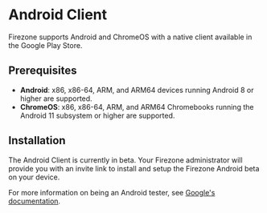 # Android Client

Firezone supports Android and ChromeOS with a native client available in the
Google Play Store.

## Prerequisites

- **Android**: x86, x86-64, ARM, and ARM64 devices running Android 8 or higher
  are supported.
- **ChromeOS**: x86, x86-64, ARM, and ARM64 Chromebooks running the Android 11
  subsystem or higher are supported.

## Installation

The Android Client is currently in beta. Your Firezone administrator will
provide you with an invite link to install and setup the Firezone Android beta
on your device.

For more information on being an Android tester, see
[Google's documentation](https://firebase.google.com/docs/app-distribution/get-set-up-as-a-tester?platform=android).
